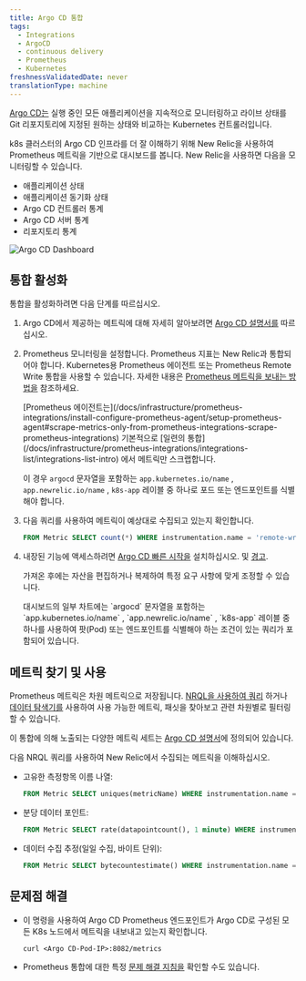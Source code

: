 ```yaml
---
title: Argo CD 통합
tags:
  - Integrations
  - ArgoCD
  - continuous delivery
  - Prometheus
  - Kubernetes
freshnessValidatedDate: never
translationType: machine
---
```



[Argo CD는](https://argoproj.github.io/) 실행 중인 모든 애플리케이션을 지속적으로 모니터링하고 라이브 상태를 Git 리포지토리에 지정된 원하는 상태와 비교하는 Kubernetes 컨트롤러입니다.

k8s 클러스터의 Argo CD 인프라를 더 잘 이해하기 위해 New Relic을 사용하여 Prometheus 메트릭을 기반으로 대시보드를 봅니다. New Relic을 사용하면 다음을 모니터링할 수 있습니다.

* 애플리케이션 상태
* 애플리케이션 동기화 상태
* Argo CD 컨트롤러 통계
* Argo CD 서버 통계
* 리포지토리 통계

<img
  title="Argo CD Dashboard"
  alt="Argo CD Dashboard"
  src={kubernetesArgoCDDashboard}
/>

## 통합 활성화

통합을 활성화하려면 다음 단계를 따르십시오.

1. Argo CD에서 제공하는 메트릭에 대해 자세히 알아보려면 [Argo CD 설명서를](https://argo-cd.readthedocs.io/en/stable/operator-manual/metrics/) 따르십시오.

2. Prometheus 모니터링을 설정합니다. Prometheus 지표는 New Relic과 통합되어야 합니다. Kubernetes용 Prometheus 에이전트 또는 Prometheus Remote Write 통합을 사용할 수 있습니다. 자세한 내용은 [Prometheus 메트릭을 보내는 방법을](/docs/infrastructure/prometheus-integrations/get-started/send-prometheus-metric-data-new-relic/) 참조하세요.

   <Callout variant="important">
     [Prometheus 에이전트는](/docs/infrastructure/prometheus-integrations/install-configure-prometheus-agent/setup-prometheus-agent#scrape-metrics-only-from-prometheus-integrations-scrape-prometheus-integrations) 기본적으로 [일련의 통합](/docs/infrastructure/prometheus-integrations/integrations-list/integrations-list-intro) 에서 메트릭만 스크랩합니다.

     이 경우 `argocd` 문자열을 포함하는 `app.kubernetes.io/name` , `app.newrelic.io/name` , `k8s-app` 레이블 중 하나로 포드 또는 엔드포인트를 식별해야 합니다.
   </Callout>

3. 다음 쿼리를 사용하여 메트릭이 예상대로 수집되고 있는지 확인합니다.

   ```sql
   FROM Metric SELECT count(*) WHERE instrumentation.name = 'remote-write' AND metricName LIKE 'argocd_%' FACET metricName LIMIT MAX
   ```

4. 내장된 기능에 액세스하려면 [Argo CD 빠른 시작을](https://newrelic.com/instant-observability/argocd-quickstart) 설치하십시오. <InlinePopover type="dashboards"/>및 [경고](/docs/alerts-applied-intelligence/new-relic-alerts/learn-alerts/introduction-alerts/).

   가져온 후에는 자산을 편집하거나 복제하여 특정 요구 사항에 맞게 조정할 수 있습니다.

   <Callout variant="important">
     대시보드의 일부 차트에는 `argocd` 문자열을 포함하는 `app.kubernetes.io/name` , `app.newrelic.io/name` , `k8s-app` 레이블 중 하나를 사용하여 팟(Pod) 또는 엔드포인트를 식별해야 하는 조건이 있는 쿼리가 포함되어 있습니다.
   </Callout>

## 메트릭 찾기 및 사용

Prometheus 메트릭은 차원 메트릭으로 저장됩니다. [NRQL을 사용하여 쿼리](/docs/telemetry-data-platform/get-data/apis/query-metric-data-type/) 하거나 [데이터 탐색기를](/docs/query-your-data/explore-query-data/browse-data/introduction-data-explorer/) 사용하여 사용 가능한 메트릭, 패싯을 찾아보고 관련 차원별로 필터링할 수 있습니다.

이 통합에 의해 노출되는 다양한 메트릭 세트는 [Argo CD 설명서](https://argo-cd.readthedocs.io/en/stable/operator-manual/metrics/)에 정의되어 있습니다.

다음 NRQL 쿼리를 사용하여 New Relic에서 수집되는 메트릭을 이해하십시오.

* 고유한 측정항목 이름 나열:

  ```sql
  FROM Metric SELECT uniques(metricName) WHERE instrumentation.name = 'remote-write' AND metricName LIKE 'argocd_%' LIMIT MAX
  ```

* 분당 데이터 포인트:

  ```sql
  FROM Metric SELECT rate(datapointcount(), 1 minute) WHERE instrumentation.name = 'remote-write' AND metricName LIKE 'argocd_%' LIMIT MAX
  ```

* 데이터 수집 추정(일일 수집, 바이트 단위):

  ```sql
  FROM Metric SELECT bytecountestimate() WHERE instrumentation.name = 'remote-write' AND metricName LIKE 'argocd_%' SINCE 1 day ago
  ```

## 문제점 해결

* 이 명령을 사용하여 Argo CD Prometheus 엔드포인트가 Argo CD로 구성된 모든 K8s 노드에서 메트릭을 내보내고 있는지 확인합니다.

  ```
  curl <Argo CD-Pod-IP>:8082/metrics
  ```

* Prometheus 통합에 대한 특정 [문제 해결 지침을](/docs/infrastructure/prometheus-integrations/install-configure-prometheus-agent/troubleshooting-guide/) 확인할 수도 있습니다.